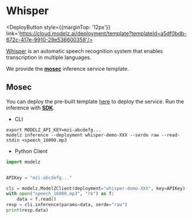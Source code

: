 # Whisper


<DeployButton style={{marginTop: '12px'}} link='https://cloud.modelz.ai/deployment/template?templateId=a5df0bdb-672c-417e-9910-29e536600358'/>

[Whisper](https://openai.com/research/whisper) is an automatic speech recognition system that enables transcription in multiple languages.

We provide the [**mosec**](../frameworks/mosec) inference service template.

## Mosec

You can deploy the pre-built template [here](https://cloud.modelz.ai/deployment/template) to deploy the service. Run the inference with [**SDK**](../sdk).

- CLI
```shell copy
export MODELZ_API_KEY=mzi-abcdefg...
modelz inference --deployment whisper-demo-XXX --serde raw --read-stdin <speech_16000.mp3
```

- Python Client
```python copy
import modelz


APIKey = "mzi-abcdefg..."

cli = modelz.ModelZClient(deployment="whisper-demo-XXX", key=APIKey)
with open("speech_16000.mp3", "rb") as f:
    data = f.read()
resp = cli.inference(params=data, serde="raw")
print(resp.data)
```
